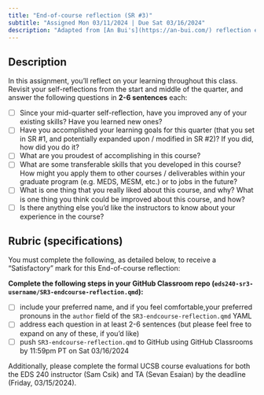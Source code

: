 ```yaml
---
title: "End-of-course reflection (SR #3)"
subtitle: "Assigned Mon 03/11/2024 | Due Sat 03/16/2024"
description: "Adapted from [An Bui's](https://an-bui.com/) reflection exercises in ENVS 193DS"
---
```


## Description 

In this assignment, you’ll reflect on your learning throughout this class. Revisit your self-reflections from the start and middle of the quarter, and answer the following questions in [**2-6 sentences**]{.peach-text} each:

- [ ] Since your mid-quarter self-reflection, have you improved any of your existing skills? Have you learned new ones?
- [ ] Have you accomplished your learning goals for this quarter (that you set in SR #1, and potentially expanded upon / modified in SR #2)? If you did, how did you do it?
- [ ] What are you proudest of accomplishing in this course? 
- [ ] What are some transferable skills that you developed in this course? How might you apply them to other courses / deliverables within your graduate program (e.g. MEDS, MESM, etc.) or to jobs in the future?
- [ ] What is one thing that you really liked about this course, and why? What is one thing you think could be improved about this course, and how?
- [ ] Is there anything else you’d like the instructors to know about your experience in the course?


## Rubric (specifications)

You must complete the following, as detailed below, to receive a "Satisfactory" mark for this End-of-course reflection:

**Complete the following steps in your GitHub Classroom repo (`eds240-sr3-username/SR3-endcourse-reflection.qmd`):**

- [ ] include your preferred name, and if you feel comfortable,your preferred pronouns in the `author` field of the `SR3-endcourse-reflection.qmd` YAML 
- [ ] address each question in at least 2-6 sentences (but please feel free to expand on any of these, if you'd like)
- [ ] push `SR3-endcourse-reflection.qmd` to GitHub using GitHub Classrooms by 11:59pm PT on Sat 03/16/2024

Additionally, please complete the formal UCSB course evaluations for both the EDS 240 instructor (Sam Csik) and TA (Sevan Esaian) by the deadline (Friday, 03/15/2024).
